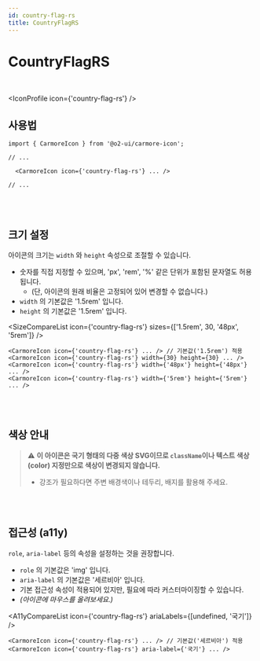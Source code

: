 ```yaml
---
id: country-flag-rs
title: CountryFlagRS
---
```




# CountryFlagRS

<br />

<IconProfile icon={'country-flag-rs'} />

## 사용법

```tsx
import { CarmoreIcon } from '@o2-ui/carmore-icon';

// ...

  <CarmoreIcon icon={'country-flag-rs'} ... />

// ...
```

<br />
<br />

## 크기 설정

아이콘의 크기는 `width` 와 `height` 속성으로 조절할 수 있습니다.

- 숫자를 직접 지정할 수 있으며, 'px', 'rem', '%' 같은 단위가 포함된 문자열도 허용됩니다.
  - (단, 아이콘의 원래 비율은 고정되어 있어 변경할 수 없습니다.)
- `width` 의 기본값은 '1.5rem' 입니다.
- `height` 의 기본값은 '1.5rem' 입니다.

<SizeCompareList icon={'country-flag-rs'} sizes={['1.5rem', 30, '48px', '5rem']} />

```tsx
<CarmoreIcon icon={'country-flag-rs'} ... /> // 기본값('1.5rem') 적용
<CarmoreIcon icon={'country-flag-rs'} width={30} height={30} ... />
<CarmoreIcon icon={'country-flag-rs'} width={'48px'} height={'48px'} ... />
<CarmoreIcon icon={'country-flag-rs'} width={'5rem'} height={'5rem'} ... />
```

<br />
<br />

## 색상 안내

> ⚠️ <b>이 아이콘은 국기 형태의 다중 색상 SVG이므로 `className`이나 텍스트 색상(color) 지정만으로 색상이 변경되지 않습니다. </b>
>
> - 강조가 필요하다면 주변 배경색이나 테두리, 배지를 활용해 주세요.

<br />
<br />

## 접근성 (a11y)

`role`, `aria-label` 등의 속성을 설정하는 것을 권장합니다.

- `role` 의 기본값은 'img' 입니다.
- `aria-label` 의 기본값은 '세르비아' 입니다.
- 기본 접근성 속성이 적용되어 있지만, 필요에 따라 커스터마이징할 수 있습니다.
- _(아이콘에 마우스를 올려보세요.)_

<A11yCompareList icon={'country-flag-rs'} ariaLabels={[undefined, '국기']} />

```tsx
<CarmoreIcon icon={'country-flag-rs'} ... /> // 기본값('세르비아') 적용
<CarmoreIcon icon={'country-flag-rs'} aria-label={'국기'} ... />
```
